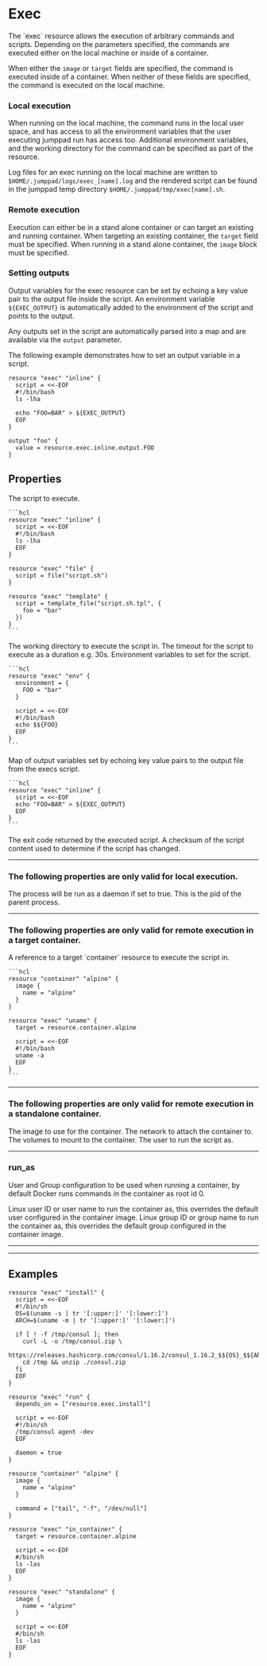 
# Exec

<Intro>
The `exec` resource allows the execution of arbitrary commands and scripts.
Depending on the parameters specified, the commands are executed either on the 
local machine or inside of a container. 

When either the `image` or `target` fields are specified, the command is executed
inside of a container. When neither of these fields are specified, the command is
executed on the local machine.
</Intro>

### Local execution

When running on the local machine, the command runs in the local user space, and 
has access to all the environment variables that the user executing jumppad run 
has access too. Additional environment variables, and the working directory for 
the command can be specified as part of the resource.

Log files for an exec running on the local machine are written to `$HOME/.jumppad/logs/exec_[name].log` 
and the rendered script can be found in the jumppad temp directory `$HOME/.jumppad/tmp/exec[name].sh`.

### Remote execution

Execution can either be in a stand alone container or can target an existing 
and running container. When targeting an existing container, the `target` field
must be specified. When running in a stand alone container, the `image` block must
be specified.

### Setting outputs

Output variables for the exec resource can be set by echoing a key value pair
to the output file inside the script. An environment variable `${EXEC_OUTPUT}`
is automatically added to the environment of the script and points to the output.

Any outputs set in the script are automatically parsed into a map
and are available via the `output` parameter.

The following example demonstrates how to set an output variable in a script.

```hcl
resource "exec" "inline" {
  script = <<-EOF
  #!/bin/bash
  ls -lha

  echo "FOO=BAR" > ${EXEC_OUTPUT}
  EOF
}

output "foo" {
  value = resource.exec.inline.output.FOO
}
```

## Properties

<Properties>
  <Property name="script" type="string" required="true" value=""> 
    The script to execute.

    ```hcl
    resource "exec" "inline" {
      script = <<-EOF
      #!/bin/bash
      ls -lha
      EOF
    }

    resource "exec" "file" {
      script = file("script.sh")
    }

    resource "exec" "template" {
      script = template_file("script.sh.tpl", {
        foo = "bar"
      })
    }
    ```
  </Property>

  <Property name="working_directory" type="string" required="optional" value=""> 
    The working directory to execute the script in.
  </Property>

  <Property name="timeout" type="string" required="false" value="300s"> 
    The timeout for the script to execute as a duration e.g. 30s.
  </Property>

  <Property name="environment" type="map[string]string" required="optional" value=""> 
    Environment variables to set for the script.

    ```hcl
    resource "exec" "env" {
      environment = {
        FOO = "bar"
      }

      script = <<-EOF
      #!/bin/bash
      echo $${FOO}
      EOF
    }
    ```
  </Property>

  <Property name="output" type="map[string]string" required="false" value="" readonly> 
    Map of output variables set by echoing key value pairs to the output file from the execs
    script.

    ```hcl
    resource "exec" "inline" {
      script = <<-EOF
      echo "FOO=BAR" > ${EXEC_OUTPUT}
      EOF
    }
    ```
  </Property>

  <Property name="exit_code" type="int" required="false" value="" readonly> 
    The exit code returned by the executed script.
  </Property>

  <Property name="checksum" type="string" required="false" value="" readonly> 
    A checksum of the script content used to determine if the script has changed.
  </Property>
</Properties>

---

### The following properties are only valid for local execution.

<Properties>
  <Property name="daemon" type="bool" required="false" value="false"> 
    The process will be run as a daemon if set to true.
  </Property>

  <Property name="pid" type="int" readonly required="false" value=""> 
    This is the pid of the parent process.
  </Property>
</Properties>

---

### The following properties are only valid for remote execution in a target container.

<Properties>
  <Property name="target" type="ref" required="false" value=""> 
    A reference to a target `container` resource to execute the script in.

    ```hcl
    resource "container" "alpine" {
      image {
        name = "alpine"
      }
    }

    resource "exec" "uname" {
      target = resource.container.alpine

      script = <<-EOF
      #!/bin/bash
      uname -a
      EOF
    }
    ```
  </Property>
</Properties>

---

### The following properties are only valid for remote execution in a standalone container.

<Properties>
  <Property name="image" type="#image" required="false" value=""> 
    The image to use for the container.
  </Property>

  <Property name="network" type="#network_attachment" required="false" value=""> 
    The network to attach the container to.
  </Property>

  <Property name="volume" type="#volume" required="false" value=""> 
    The volumes to mount to the container.
  </Property>

  <Property name="run_as" type="#user" required="false" value=""> 
    The user to run the script as.
  </Property>
</Properties>

<Image/>
<NetworkAttachment />
<Volume/>

---

### run_as

User and Group configuration to be used when running a container, by default Docker runs commands in the container as root id 0.

<Properties>
  <Property name="user" type="string" required="false" value="">
    Linux user ID or user name to run the container as, this overrides the default user configured in the container image. 
  </Property>
  <Property name="group" type="string" required="false" value="">
    Linux group ID or group name to run the container as, this overrides the default group configured in the container image.
  </Property>
</Properties>

---

<MetaProperties/>

---

## Examples

```hcl
resource "exec" "install" {
  script = <<-EOF
  #!/bin/sh
  OS=$(uname -s | tr '[:upper:]' '[:lower:]')
  ARCH=$(uname -m | tr '[:upper:]' '[:lower:]')

  if [ ! -f /tmp/consul ]; then
    curl -L -o /tmp/consul.zip \
      https://releases.hashicorp.com/consul/1.16.2/consul_1.16.2_$${OS}_$${ARCH}.zip
    cd /tmp && unzip ./consul.zip
  fi
  EOF
}

resource "exec" "run" {
  depends_on = ["resource.exec.install"]

  script = <<-EOF
  #!/bin/sh
  /tmp/consul agent -dev
  EOF

  daemon = true
}
```

```hcl
resource "container" "alpine" {
  image {
    name = "alpine"
  }

  command = ["tail", "-f", "/dev/null"]
}

resource "exec" "in_container" {
  target = resource.container.alpine

  script = <<-EOF
  #/bin/sh
  ls -las
  EOF
}

resource "exec" "standalone" {
  image {
    name = "alpine"
  }

  script = <<-EOF
  #/bin/sh
  ls -las
  EOF
}
```